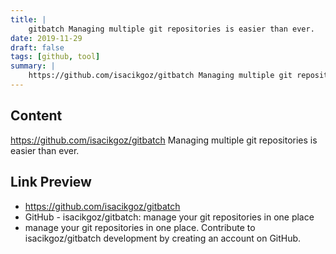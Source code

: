 ```yaml
---
title: |
    gitbatch Managing multiple git repositories is easier than ever.
date: 2019-11-29
draft: false
tags: [github, tool]
summary: |
    https://github.com/isacikgoz/gitbatch Managing multiple git repositories is easier than ever.
---
```


## Content

https://github.com/isacikgoz/gitbatch Managing multiple git repositories is easier than ever.

## Link Preview

- https://github.com/isacikgoz/gitbatch
- GitHub - isacikgoz/gitbatch: manage your git repositories in one place
- manage your git repositories in one place. Contribute to isacikgoz/gitbatch development by creating an account on GitHub.
